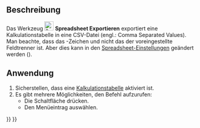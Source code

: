 <languages/>

{{Docnav/de
|[[Spreadsheet_Import/de|Importieren]]
|[[Spreadsheet_MergeCells/de|ZellenVerbinden]]
|[[Spreadsheet_Workbench/de|Spreadsheet]]
|IconL=Spreadsheet_Import.svg
|IconR=Spreadsheet_MergeCells.svg
|IconC=Workbench_Spreadsheet.svg
}}

{{GuiCommand/de
|Name=Spreadsheet Export
|Name/de=Spreadsheet Exportieren
|MenuLocation=Kalkulationstabelle → Kalkulationstabelle exportieren
|Workbenches=[[Spreadsheet_Workbench/de|Spreadsheet]]
|Version=0.17
|SeeAlso=[[Spreadsheet_Import/de|Spreadsheet Importieren]]
}}

<span id="Description"></span>
==Beschreibung==

Das Werkzeug [[File:Spreadsheet_Export.svg|24px]] '''Spreadsheet Exportieren''' exportiert eine Kalkulationstabelle in eine CSV-Datei (engl.: Comma Separated Values). Man beachte, dass das {{Value|Tab}}-Zeichen und nicht das {{Value|Komma}} der voreingestellte Feldtrenner ist. Aber dies kann in den [[Spreadsheet_Preferences/de|Spreadsheet-Einstellungen]] geändert werden ({{Version/de|0.20}}).

<span id="Usage"></span>
==Anwendung==

# Sicherstellen, dass eine [[Spreadsheet_CreateSheet/de|Kalkulationstabelle]] aktiviert ist.
# Es gibt mehrere Möglichkeiten, den Befehl aufzurufen:
#* Die Schaltfläche {{Button|[[File:Spreadsheet_Export.svg|16px]] [[Spreadsheet_Export/de|Kalkulationstabelle exportieren]]}} drücken.
#* Den Menüeintrag {{MenuCommand|Kalkulationstabelle →  [[File:Spreadsheet_Export.svg|16px]]  Kalkulationstabelle exportieren}} auswählen.


{{Docnav/de
|[[Spreadsheet_Import/de|Importieren]]
|[[Spreadsheet_MergeCells/de|ZellenVerbinden]]
|[[Spreadsheet_Workbench/de|Spreadsheet]]
|IconL=Spreadsheet_Import.svg
|IconR=Spreadsheet_MergeCells.svg
|IconC=Workbench_Spreadsheet.svg
}}

{{Spreadsheet_Tools_navi{{#translation:}}}}
{{Userdocnavi{{#translation:}}}}